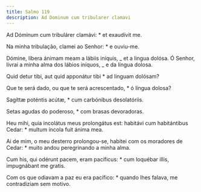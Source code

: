 ```yaml
---
title: Salmo 119
description: Ad Dominum cum tribularer clamavi
---
```


<div class="side-by-side not-content">

Ad Dóminum cum tribulárer clamávi: \* et exaudívit me.

Na minha tribulação, clamei ao Senhor: \* e ouviu-me.

Dómine, líbera ánimam meam a lábiis iníquis, _ et a lingua dolósa. Ó Senhor, livrai a minha alma dos lábios iníquos, _ e da língua dolosa.

Quid detur tibi, aut quid apponátur tibi \* ad linguam dolósam?

Que te será dado, ou que te será acrescentado, \* ó língua dolosa?

Sagíttæ poténtis acútæ, \* cum carbónibus desolatóriis.

Setas agudas do poderoso, \* com brasas devoradoras.

Heu mihi, quia incolátus meus prolongátus est: habitávi cum habitántibus Cedar: \* multum íncola fuit ánima mea.

Ai de mim, o meu desterro prolongou-se, habitei com os moradores de Cedar: \* muito andou peregrinando a minha alma.

Cum his, qui odérunt pacem, eram pacíficus: \* cum loquébar illis, impugnábant me gratis.

Com os que odiavam a paz eu era pacífico: \* quando lhes falava, me contradiziam sem motivo.

</div>
